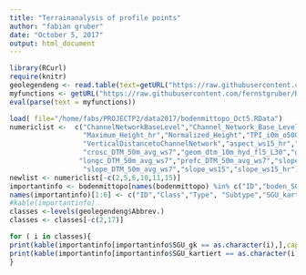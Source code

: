 ```yaml
---
title: "Terrainanalysis of profile points"
author: "fabian gruber"
date: "October 5, 2017"
output: html_document
---
```

```r
library(RCurl)
require(knitr)
geolegendeng <- read.table(text=getURL("https://raw.githubusercontent.com/fernstgruber/p2/master/data2017/geolegendeng.txt"),sep="\t",header=T)
myfunctions <- getURL("https://raw.githubusercontent.com/fernstgruber/Rstuff/master/fabiansandrossitersfunctions.R", ssl.verifypeer = FALSE)
eval(parse(text = myfunctions))

load( file="/home/fabs/PROJECTP2/data2017/bodenmittopo_Oct5.RData")
numericlist <-  c("ChannelNetworkBaseLevel","Channel_Network_Base_Level","Convexity","Longitudinal_Curvature",
                  "Maximum_Height_hr","Normalized_Height","TPI_i0m_o500m","TRI_hr_ws26","Texture",
                  "VerticalDistancetoChannelNetwork","aspect_ws15_hr","crosc_DTM_50m_avg_ws3",
                  "crosc_DTM_50m_avg_ws7","geom_dtm_10m_hyd_fl5_L30","geom_hr_L3_fl1_r.li.simpson_UE_hr_40cells",
                 "longc_DTM_50m_avg_ws7","profc_DTM_50m_avg_ws7","slope_DTM_50m_avg_ws3",
                  "slope_DTM_50m_avg_ws7","slope_ws15","slope_ws15_hr")
newlist <- numericlist[-c(2,5,6,10,11,15)]
importantinfo <- bodenmittopo[names(bodenmittopo) %in% c("ID","boden_SG23","boden_SG24","boden_SG_6","boden_SG_7","boden_SG_8",newlist)]
names(importantinfo)[1:6] <- c("ID","Class","Type", "Subtype","SGU_kartiert","SGU_gk")
#kable(importantinfo)
classes <-levels(geolegendeng$Abbrev.)
classes <- classes[-c(2,17)]
```



```r
for ( i in classes){
print(kable(importantinfo[importantinfo$SGU_gk == as.character(i),],caption = paste("profile sites on ",i," as indicated on geological map")))
print(kable(importantinfo[importantinfo$SGU_kartiert == as.character(i),],caption = paste("profile sites on ",i," as recognized by the surveyor")))
}
```


